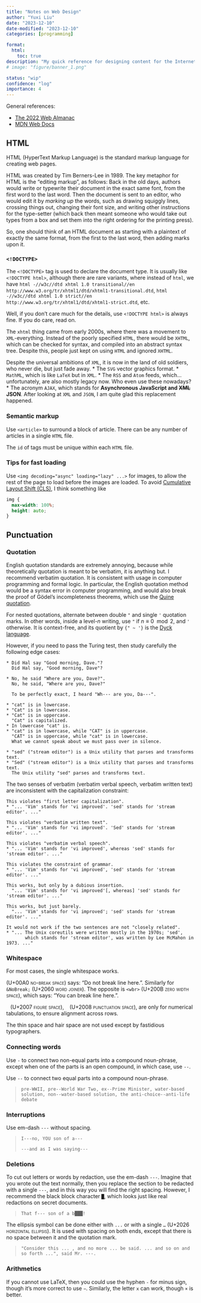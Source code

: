 ```yaml
---
title: "Notes on Web Design"
author: "Yuxi Liu"
date: "2023-12-10"
date-modified: "2023-12-10"
categories: [programming]

format:
  html:
    toc: true
description: "My quick reference for designing content for the Internet."
# image: "figure/banner_1.png"

status: "wip"
confidence: "log"
importance: 4
---
```


General references:

* [The 2022 Web Almanac](https://almanac.httparchive.org/en/2022/)
* [MDN Web Docs](https://developer.mozilla.org/en-US/)

## HTML

HTML (HyperText Markup Language) is the standard markup language for creating web pages.

HTML was created by Tim Berners-Lee in 1989. The key metaphor for HTML is the "editing markup", as follows: Back in the old days, authors would write or typewrite their document in the exact same font, from the first word to the last word. Then the document is sent to an editor, who would edit it by *marking up* the words, such as drawing squiggly lines, crossing things out, changing their font size, and writing other instructions for the type-setter (which back then meant someone who would take out types from a box and set them into the right ordering for the printing press).

So, one should think of an HTML document as starting with a plaintext of exactly the same format, from the first to the last word, then adding marks upon it.

### `<!DOCTYPE>`

The `<!DOCTYPE>` tag is used to declare the document type. It is usually like `<!DOCTYPE html>`, although there are rare variants, where instead of `html`, we have `html -//w3c//dtd xhtml 1.0 transitional//en http://www.w3.org/tr/xhtml1/dtd/xhtml1-transitional.dtd`, `html -//w3c//dtd xhtml 1.0 strict//en http://www.w3.org/tr/xhtml1/dtd/xhtml1-strict.dtd`, etc.

Well, if you don't care much for the details, use `<!DOCTYPE html>` is always fine. If you do care, read on.

The `xhtml` thing came from early 2000s, where there was a movement to `XML`-everything. Instead of the poorly specified `HTML`, there would be `XHTML`, which can be checked for syntax, and compiled into an abstract syntax tree. Despite this, people just kept on using `HTML` and ignored `XHTML`.

Despite the universal ambitions of `XML`, it is now in the land of old soldiers, who never die, but just fade away.
* The `SVG` vector graphics format.
* `MathML`, which is like `LaTeX` but in `XML`.
* The `RSS` and `Atom` feeds, which... unfortunately, are also mostly legacy now. Who even use these nowadays?
* The acronym `AJAX`, which stands for **Asynchronous JavaScript and ~~XML~~ JSON**. After looking at `XML` and `JSON`, I am quite glad this replacement happened.

### Semantic markup

Use `<article>` to surround a block of article. There can be any number of articles in a single `HTML` file.

The `id` of tags must be unique within each `HTML` file.

### Tips for fast loading

Use `<img decoding="async" loading="lazy" ...>` for images, to allow the rest of the page to load before the images are loaded. To avoid [Cumulative Layout Shift (CLS)](https://web.dev/articles/cls), I think something like 

```css
img {
  max-width: 100%;
  height: auto;
}
```

<!-- ### `<meta>`

## CSS 

## JavaScript -->

## Punctuation

### Quotation

English quotation standards are extremely annoying, because while theoretically quotation is meant to be verbatim, it is anything but. I recommend verbatim quotation. It is consistent with usage in computer programming and formal logic. In particular, the English quotation method would be a syntax error in computer programming, and would also break the proof of Gödel's incompleteness theorems, which use the [Quine quotation](https://en.wikipedia.org/wiki/Quasi-quotation).

For nested quotations, alternate between double `"` and single `'` quotation marks. In other words, inside a level-$n$ writing, use `"` if $n \equiv 0\mod 2$, and `'` otherwise. It is context-free, and its quotient by `{" ~ '}` is the [Dyck language](https://en.wikipedia.org/wiki/Dyck_language).

However, if you need to pass the Turing test, then study carefully the following edge cases:

```
* Did Hal say "Good morning, Dave."?
  Did Hal say, "Good morning, Dave"?

* No, he said "Where are you, Dave?".
  No, he said, "Where are you, Dave?"

  To be perfectly exact, I heard "Wh--- are you, Da---".

* "cat" is in lowercase.
* "Cat" is in lowercase.
* "Cat" is in uppercase.
  "Cat" is capitalized.
* In lowercase "cat" is.
* "cat" is in lowercase, while "CAT" is in uppercase.
  "CAT" is in uppercase, while "cat" is in lowercase.
  What we cannot speak about we must pass over in silence.

* "sed" ("stream editor") is a Unix utility that parses and transforms text.
* "Sed" ("stream editor") is a Unix utility that parses and transforms text.
  The Unix utility "sed" parses and transforms text.
```

The two senses of verbatim (verbatim verbal speech, verbatim written text) are inconsistent with the capitalization constraint:

```
This violates "first letter capitalization".
* "... 'Vim' stands for 'vi improved'. 'sed' stands for 'stream editor'. ..." 

This violates "verbatim written text".
* "... 'Vim' stands for 'vi improved'. 'Sed' stands for 'stream editor'. ..."

This violates "verbatim verbal speech".
* "... 'Vim' stands for 'vi improved', whereas 'sed' stands for 'stream editor'. ..."

This violates the constraint of grammar.
* "... 'Vim' stands for 'vi improved', 'sed' stands for 'stream editor'. ..."

This works, but only by a dubious insertion.
  "... 'Vim' stands for 'vi improved'[, whereas] 'sed' stands for 'stream editor'. ..."

This works, but just barely.
  "... 'Vim' stands for 'vi improved'; 'sed' stands for 'stream editor'. ..."

It would not work if the two sentences are not "closely related".
* "... The Unix coreutils were written mostly in the 1970s; 'sed',
       which stands for 'stream editor', was written by Lee McMahon in 1973. ..."
```

### Whitespace

For most cases, the single whitespace works.

` ` (U+00A0 [no-break space]{.smallcaps}) says: "Do not break line here.". Similarly for `&NoBreak;` (U+2060 [word joiner]{.smallcaps}). The opposite is `<wbr>` (U+200B [zero width space]{.smallcaps}), which says: "You can break line here.".

` ` (U+2007 [figure space]{.smallcaps}), ` ` (U+2008 [punctuation space]{.smallcaps}), are only for numerical tabulations, to ensure alignment across rows.

The thin space and hair space are not used except by fastidious typographers.

### Connecting words

Use `-` to connect two non-equal parts into a compound noun-phrase, except when one of the parts is an open compound, in which case, use `--`.

Use `--` to connect two equal parts into a compound noun-phrase.

> `pre-WWII, pre--World War Two, ex--Prime Minister, water-based solution, non--water-based solution, the anti-choice--anti-life debate`

### Interruptions

Use em-dash `---` without spacing.

> `I---no, YOU son of a---`
>
> `---and as I was saying---`

### Deletions

To cut out letters or words by redaction, use the em-dash `---`. Imagine that you wrote out the text normally, then you replace the section to be redacted with a single `---`, and in this way you will find the right spacing. However, I recommend the black block character `█`, which looks just like real redactions on secret documents.

> `That f--- son of a b███!`

The ellipsis symbol can be done either with `...` or with a single `…` (U+2026 [horizontal ellipsis]{.smallcaps}). It is used with spacing on both ends, except that there is no space between it and the quotation mark.

> `"Consider this ... , and no more ... be said. ... and so on and so forth ...", said Mr. ---.`

### Arithmetics

If you cannot use LaTeX, then you could use the hyphen `-` for minus sign, though it's more correct to use `−`. Similarly, the letter `x` can work, though `×` is better.

